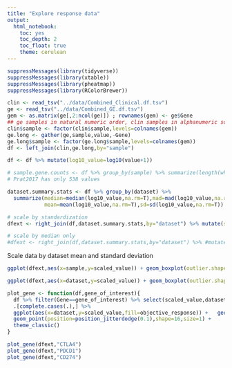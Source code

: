 ```yaml
---
title: "Explore response data"
output: 
  html_notebook:
    toc: yes
    toc_depth: 2
    toc_float: true
    theme: cerulean
---
```


```r
suppressMessages(library(tidyverse))
suppressMessages(library(xtable))
suppressMessages(library(pheatmap))
suppressMessages(library(RColorBrewer))
```


```r
clin <- read_tsv("../data/Combined_Clinical.df.tsv")
ge <- read_tsv("../data/Combined_GE.df.tsv")
gem <- as.matrix(ge[,2:ncol(ge)]) ; rownames(gem) <- ge$Gene
## ge samples in natural numeric order, clin samples in alphanumeric sort
clin$sample <- factor(clin$sample,levels=colnames(gem))
ge.long <- gather(ge,sample,value,-Gene)
ge.long$sample <- factor(ge.long$sample,levels=colnames(gem))
df <- left_join(clin,ge.long,by="sample")
```

```r
df <- df %>% mutate(log10_value=log10(value+1))

# sample.gene.counts <- df %>% group_by(sample) %>% summarize(length(which(!is.na(value))))
# Prat2017 has only 538 values

dataset.summary.stats <- df %>% group_by(dataset) %>% 
  summarize(median=median(log10_value,na.rm=T),mad=mad(log10_value,na.rm=T),
            mean=mean(log10_value,na.rm=T),sd=sd(log10_value,na.rm=T))

# scale by standardization
dfext <- right_join(df,dataset.summary.stats,by="dataset") %>% mutate(scaled_value=(log10_value-mean)/sd)

# scale by median only 
#dfext <- right_join(df,dataset.summary.stats,by="dataset") %>% #mutate(scaled_value=log10_value/median)

```

Scale data by dataset mean and standard deviation

```r
ggplot(dfext,aes(x=sample,y=scaled_value)) + geom_boxplot(outlier.shape=NA) + theme_classic()
```
```r
ggplot(dfext,aes(x=dataset,y=scaled_value)) + geom_boxplot(outlier.shape=NA) + theme_classic()
```


```r
plot_gene <- function(df,gene_of_interest){
  df %>% filter(Gene==gene_of_interest) %>% select(scaled_value,dataset,objective_response) %>%
  .[complete.cases(.),] %>%
  ggplot(aes(x=dataset,y=scaled_value,fill=objective_response)) +   geom_boxplot(outlier.shape = NA) + ggtitle(gene_of_interest) +
  geom_point(position=position_jitterdodge(0.1),shape=16,size=1) +
  theme_classic()
}
```


```r
plot_gene(dfext,"CTLA4")
plot_gene(dfext,"PDCD1")
plot_gene(dfext,"CD274")
```